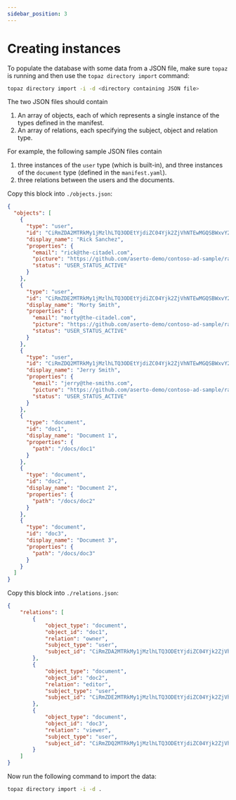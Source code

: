```yaml
---
sidebar_position: 3
---
```


# Creating instances

To populate the database with some data from a JSON file, make sure `topaz` is running and then use the `topaz directory import` command:

```sh
topaz directory import -i -d <directory containing JSON file>
```

The two JSON files should contain
1. An array of objects, each of which represents a single instance of the types defined in the manifest.
2. An array of relations, each specifying the subject, object and relation type.

For example, the following sample JSON files contain
1. three instances of the `user` type (which is built-in), and three instances of the `document` type (defined in the `manifest.yaml`).
2. three relations between the users and the documents.

Copy this block into `./objects.json`:
```json
{
  "objects": [
    {
      "type": "user",
      "id": "CiRmZDA2MTRkMy1jMzlhLTQ3ODEtYjdiZC04Yjk2ZjVhNTEwMGQSBWxvY2Fs",
      "display_name": "Rick Sanchez",
      "properties": {
        "email": "rick@the-citadel.com",
        "picture": "https://github.com/aserto-demo/contoso-ad-sample/raw/main/UserImages/Rick%20Sanchez.jpg",
        "status": "USER_STATUS_ACTIVE"
      }
    },
    {
      "type": "user",
      "id": "CiRmZDE2MTRkMy1jMzlhLTQ3ODEtYjdiZC04Yjk2ZjVhNTEwMGQSBWxvY2Fs",
      "display_name": "Morty Smith",
      "properties": {
        "email": "morty@the-citadel.com",
        "picture": "https://github.com/aserto-demo/contoso-ad-sample/raw/main/UserImages/Morty%20Smith.jpg",
        "status": "USER_STATUS_ACTIVE"
      }
    },
    {
      "type": "user",
      "id": "CiRmZDQ2MTRkMy1jMzlhLTQ3ODEtYjdiZC04Yjk2ZjVhNTEwMGQSBWxvY2Fs",
      "display_name": "Jerry Smith",
      "properties": {
        "email": "jerry@the-smiths.com",
        "picture": "https://github.com/aserto-demo/contoso-ad-sample/raw/main/UserImages/Jerry%20Smith.jpg",
        "status": "USER_STATUS_ACTIVE"
      }
    },
    {
      "type": "document",
      "id": "doc1",
      "display_name": "Document 1",
      "properties": {
        "path": "/docs/doc1"
      }
    },
    {
      "type": "document",
      "id": "doc2",
      "display_name": "Document 2",
      "properties": {
        "path": "/docs/doc2"
      }
    },
    {
      "type": "document",
      "id": "doc3",
      "display_name": "Document 3",
      "properties": {
        "path": "/docs/doc3"
      }
    }
  ]
}
```

Copy this block into `./relations.json`:
```json
{
    "relations": [
        {
            "object_type": "document",
            "object_id": "doc1",
            "relation": "owner",
            "subject_type": "user",
            "subject_id": "CiRmZDA2MTRkMy1jMzlhLTQ3ODEtYjdiZC04Yjk2ZjVhNTEwMGQSBWxvY2Fs"
        },
        {
            "object_type": "document",
            "object_id": "doc2",
            "relation": "editor",
            "subject_type": "user",
            "subject_id": "CiRmZDE2MTRkMy1jMzlhLTQ3ODEtYjdiZC04Yjk2ZjVhNTEwMGQSBWxvY2Fs"
        },
        {
            "object_type": "document",
            "object_id": "doc3",
            "relation": "viewer",
            "subject_type": "user",
            "subject_id": "CiRmZDQ2MTRkMy1jMzlhLTQ3ODEtYjdiZC04Yjk2ZjVhNTEwMGQSBWxvY2Fs"
        }
    ]
}
```

Now run the following command to import the data:

```sh
topaz directory import -i -d .
```
